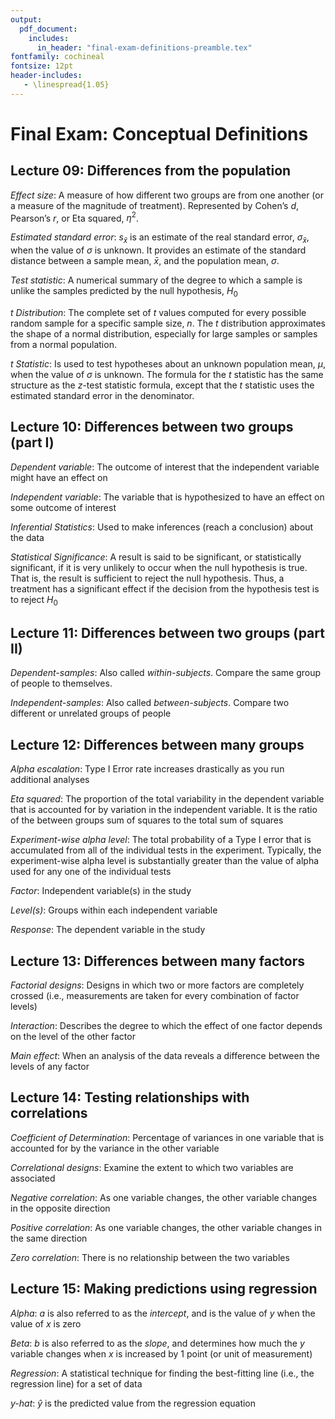 ```yaml
---
output:
  pdf_document:
    includes:
      in_header: "final-exam-definitions-preamble.tex"
fontfamily: cochineal
fontsize: 12pt
header-includes:
   - \linespread{1.05}
---
```


# Final Exam: Conceptual Definitions

## Lecture 09: Differences from the population

_Effect size_: A measure of how different two groups are from one another (or a measure of the magnitude of treatment). Represented by Cohen’s _d_, Pearson's _r_, or Eta squared, $\eta^2$.

_Estimated standard error_: $s_{\bar{x}}$ is an estimate of the real standard error, $\sigma_{\bar{x}}$, when the value of $\sigma$ is unknown. It provides an estimate of the standard distance between a sample mean, $\bar{x}$, and the population mean, $\sigma$.

_Test statistic_: A numerical summary of the degree to which a sample is unlike the samples predicted by the null hypothesis, $H_{0}$

_t Distribution_: The complete set of _t_ values computed for every possible random sample for a specific sample size, $n$. The _t_ distribution approximates the shape of a normal distribution, especially for large samples or samples from a normal population.

_t Statistic_: Is used to test hypotheses about an unknown population mean, $\mu$, when the value of $\sigma$ is unknown. The formula for the _t_ statistic has the same structure as the _z_-test statistic formula, except that the _t_ statistic uses the estimated standard error in the denominator.

## Lecture 10: Differences between two groups (part I)

_Dependent variable_: The outcome of interest that the independent variable might have an effect on

_Independent variable_: The variable that is hypothesized to have an effect on some outcome of interest

_Inferential Statistics_: Used to make inferences (reach a conclusion) about the data

_Statistical Significance_: A result is said to be significant, or statistically significant, if it is very unlikely to occur when the null hypothesis is true. That is, the result is sufficient to reject the null hypothesis. Thus, a treatment has a significant effect if the decision from the hypothesis test is to reject $H_{0}$

## Lecture 11: Differences between two groups (part II)

_Dependent-samples_: Also called _within-subjects_. Compare the same group of people to themselves.

_Independent-samples_: Also called _between-subjects_. Compare two different or unrelated groups of people

## Lecture 12: Differences between many groups

_Alpha escalation_: Type I Error rate increases drastically as you run additional analyses

_Eta squared_: The proportion of the total variability in the dependent variable that is accounted for by variation in the independent variable. It is the ratio of the between groups sum of squares to the total sum of squares

_Experiment-wise alpha level_: The total probability of a Type I error that is accumulated from all of the individual tests in the experiment. Typically, the experiment-wise alpha level is substantially greater than the value of alpha used for any one of the individual tests

_Factor_: Independent variable(s) in the study

_Level(s)_: Groups within each independent variable

_Response_: The dependent variable in the study

## Lecture 13: Differences between many factors

_Factorial designs_: Designs in which two or more factors are completely crossed (i.e., measurements are taken for every combination of factor levels)

_Interaction_: Describes the degree to which the effect of one factor depends on the level of the other factor

_Main effect_: When an analysis of the data reveals a difference between the levels of any factor

## Lecture 14: Testing relationships with correlations

_Coefficient of Determination_: Percentage of variances in one variable that is accounted for by the variance in the other variable

_Correlational designs_: Examine the extent to which two variables are associated

_Negative correlation_: As one variable changes, the other variable changes in the opposite direction

_Positive correlation_: As one variable changes, the other variable changes in the same direction

_Zero correlation_: There is no relationship between the two variables

## Lecture 15: Making predictions using regression

_Alpha_: $a$ is also referred to as the _intercept_, and is the value of $y$ when the value of $x$ is zero

_Beta_: $b$ is also referred to as the _slope_, and determines how much the $y$ variable changes when $x$ is increased by 1 point (or unit of measurement)

_Regression_: A statistical technique for finding the best-fitting line (i.e., the regression line) for a set of data

_y-hat_: $\hat{y}$ is the predicted value from the regression equation


